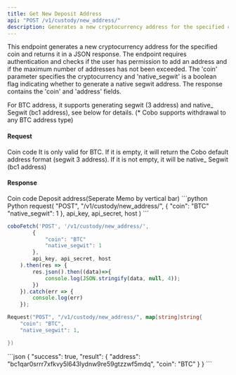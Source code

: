 ```yaml
---
title: Get New Deposit Address
api: "POST /v1/custody/new_address/"
description: Generates a new cryptocurrency address for the specified coin.
---
```

This endpoint generates a new cryptocurrency address for the specified coin and returns it in a JSON response. The endpoint requires authentication and checks if the user has permission to add an address and if the maximum number of addresses has not been exceeded. The 'coin' parameter specifies the cryptocurrency and 'native_segwit' is a boolean flag indicating whether to generate a native segwit address. The response contains the 'coin' and 'address' fields.

<Note>For BTC address, it supports generating segwit (3 address) and native_ Segwit (bc1 address), see below for details. (*
Cobo supports withdrawal to any BTC address type)</Note>


#### Request
<ParamField body="coin" type="String" required>Coin code</ParamField>
<ParamField body="native_segwit" type="Bool">It is only valid for BTC. If it is empty, it will return the Cobo default address format (segwit 3 address). If it is not empty, it will be native_ Segwit (bc1 address)</ParamField>


#### Response
<ResponseField name="coin" type="String">
 Coin code
</ResponseField>
<ResponseField name="address" type="String">
Deposit address(Seperate Memo by vertical bar)
</ResponseField>

<RequestExample>
```python Python
request(
  "POST",
  "/v1/custody/new_address/",
  {
    "coin": "BTC"
            "native_segwit": 1
},
api_key, api_secret, host
)
```

```javascript JavaScript
coboFetch('POST', '/v1/custody/new_address/',
        {
            "coin": "BTC"
            "native_segwit": 1
        },
        api_key, api_secret, host
    ).then(res => {
        res.json().then((data)=>{
            console.log(JSON.stringify(data, null, 4));
        })
    }).catch(err => {
        console.log(err)
    });
```

```go Go
Request("POST", "/v1/custody/new_address/", map[string]string{
    "coin": "BTC",
    "native_segwit": 1,

})
```
</RequestExample>


<ResponseExample>
    ```json
    {
        "success": true,
        "result": {
            "address": "bc1qar0srrr7xfkvy5l643lydnw9re59gtzzwf5mdq",
            "coin": "BTC"
        }
    }
    ```
</ResponseExample>